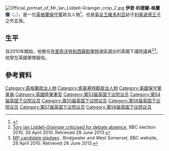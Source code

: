 [[File:Official_portrait_of_Mr_Ian_Liddell-Grainger_crop_2.jpg|thumb]]
'''伊恩·利德爾-格蘭傑'''（{{lang-en|Ian Liddell-Grainger}}，{{bd|1959年|2月23日}}），是一位[[英格蘭|英格蘭]][[保守黨_(英國)|保守黨]]政治人物<ref>{{London Gazette |issue=61230 |date=18 May 2015 |startpage=9125}}</ref>，也是[[维多利亚_(英国君主)|英女王維多利亞]]幼子[[利奥波德王子_(奥尔巴尼公爵)|利奥波德王子]]之外玄孫。

==生平==
自2010年開始，他擔任[[布里奇沃特和西薩默塞特_(英國國會選區)|布里奇沃特和西薩默塞特]]選區選出的英國下議院議員<ref name=bbc30apr10>[http://news.bbc.co.uk/1/hi/uk_politics/election_2010/england/8654820.stm Tory Ian Liddell-Grainger criticised for debate absence], BBC election 2010, 30 April 2010. Retrieved 28 June 2013.</ref><ref name=bbc28apr10>[http://news.bbc.co.uk/local/somerset/hi/people_and_places/newsid_8647000/8647312.stm MP candidate pledges] {{Wayback|url=http://news.bbc.co.uk/local/somerset/hi/people_and_places/newsid_8647000/8647312.stm |date=20140222053653 }}, Bridgwater and West Somerset, BBC website, 28 April 2010. Retrieved 28 June 2013.</ref>。他曾在英國軍隊服役。

==參考資料==
{{Reflist}}

{{DEFAULTSORT:Liddell-Grainger, Ian}}
[[Category:英格蘭政治人物|Category:英格蘭政治人物]]
[[Category:索美塞特郡政治人物|Category:索美塞特郡政治人物]]
[[Category:英國保守黨黨員|Category:英國保守黨黨員]]
[[Category:英國陸軍軍官|Category:英國陸軍軍官]]
[[Category:第53届英国下议院议员|Category:第53届英国下议院议员]]
[[Category:第54届英国下议院议员|Category:第54届英国下议院议员]]
[[Category:第55届英国下议院议员|Category:第55届英国下议院议员]]
[[Category:第56届英国下议院议员|Category:第56届英国下议院议员]]
[[Category:第57届英国下议院议员|Category:第57届英国下议院议员]]
[[Category:第58届英国下议院议员|Category:第58届英国下议院议员]]